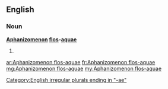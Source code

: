 ==English==

===Noun===
'''[[Aphanizomenon]] [[flos]]-[[aqua]]e'''
# {{plural of|Aphanizomenon flos-aqua}}

[[Category:English irregular plurals ending in "-ae"]]

[[ar:Aphanizomenon flos-aquae]]
[[fr:Aphanizomenon flos-aquae]]
[[mg:Aphanizomenon flos-aquae]]
[[my:Aphanizomenon flos-aquae]]